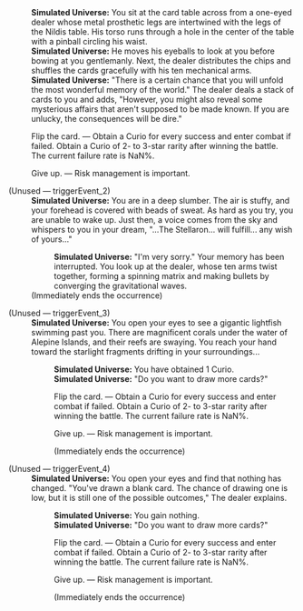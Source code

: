 {{Dialogue Start}}
:'''Simulated Universe:''' You sit at the card table across from a one-eyed dealer whose metal prosthetic legs are intertwined with the legs of the Nildis table. His torso runs through a hole in the center of the table with a pinball circling his waist.
:'''Simulated Universe:''' He moves his eyeballs to look at you before bowing at you gentlemanly. Next, the dealer distributes the chips and shuffles the cards gracefully with his ten mechanical arms.
:'''Simulated Universe:''' "There is a certain chance that you will unfold the most wonderful memory of the world." The dealer deals a stack of cards to you and adds, "However, you might also reveal some mysterious affairs that aren't supposed to be made known. If you are unlucky, the consequences will be dire."
:{{DIcon|Star}} Flip the card. &mdash; Obtain a Curio for every success and enter combat if failed. Obtain a Curio of 2- to 3-star rarity after winning the battle. The current failure rate is NaN%.
:{{DIcon|Star}} Give up. &mdash; Risk management is important.


;(Unused &mdash; triggerEvent_2)
:'''Simulated Universe:''' You are in a deep slumber. The air is stuffy, and your forehead is covered with beads of sweat. As hard as you try, you are unable to wake up. Just then, a voice comes from the sky and whispers to you in your dream, "...The Stellaron... will fulfill... any wish of yours..."
::'''Simulated Universe:''' "I'm very sorry." Your memory has been interrupted. You look up at the dealer, whose ten arms twist together, forming a spinning matrix and making bullets by converging the gravitational waves.
:;(Immediately ends the occurrence)

;(Unused &mdash; triggerEvent_3)
:'''Simulated Universe:''' You open your eyes to see a gigantic lightfish swimming past you. There are magnificent corals under the water of Alepine Islands, and their reefs are swaying. You reach your hand toward the starlight fragments drifting in your surroundings...
::'''Simulated Universe:''' You have obtained 1 Curio.
::'''Simulated Universe:''' "Do you want to draw more cards?"
::{{DIcon|Star}} Flip the card. &mdash; Obtain a Curio for every success and enter combat if failed. Obtain a Curio of 2- to 3-star rarity after winning the battle. The current failure rate is NaN%.
::{{DIcon|Star}} Give up. &mdash; Risk management is important.
::;(Immediately ends the occurrence)

;(Unused &mdash; triggerEvent_4)
:'''Simulated Universe:''' You open your eyes and find that nothing has changed. "You've drawn a blank card. The chance of drawing one is low, but it is still one of the possible outcomes," The dealer explains.
::'''Simulated Universe:''' You gain nothing.
::'''Simulated Universe:''' "Do you want to draw more cards?"
::{{DIcon|Star}} Flip the card. &mdash; Obtain a Curio for every success and enter combat if failed. Obtain a Curio of 2- to 3-star rarity after winning the battle. The current failure rate is NaN%.
::{{DIcon|Star}} Give up. &mdash; Risk management is important.
::;(Immediately ends the occurrence)
{{Dialogue End}}